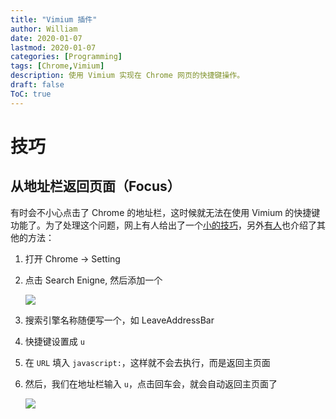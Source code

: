 ```yaml
---
title: "Vimium 插件"
author: William
date: 2020-01-07
lastmod: 2020-01-07
categories: [Programming]
tags: [Chrome,Vimium]
description: 使用 Vimium 实现在 Chrome 网页的快捷键操作。 
draft: false
ToC: true
---
```




# 技巧

## 从地址栏返回页面（Focus）

有时会不小心点击了 Chrome 的地址栏，这时候就无法在使用 Vimium 的快捷键功能了。为了处理这个问题，网上有人给出了一个[小的技巧](https://superuser.com/questions/324266/google-chrome-mac-set-keyboard-focus-from-address-bar-back-to-page/324267#324267)，另外[有人](https://xavierchow.github.io/2016/03/07/vimium-leave-address-bar/)也介绍了其他的方法：

1. 打开 Chrome -> Setting

2. 点击 Search Enigne, 然后添加一个

    ![](/images/2020-01-07-Vimium-插件/Settings - Manage search engines - Google Chrome_018.png)

3. 搜索引擎名称随便写一个，如 LeaveAddressBar

4. 快捷键设置成 `u`

5. 在 `URL` 填入 `javascript:`，这样就不会去执行，而是返回主页面

6. 然后，我们在地址栏输入 `u`，点击回车会，就会自动返回主页面了

    ![](/images/2020-01-07-Vimium-插件/u.gif)

